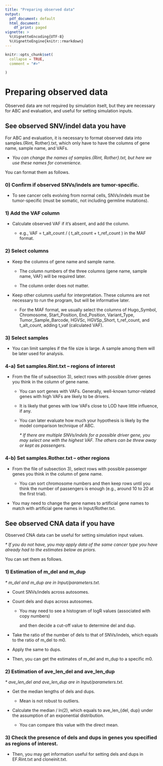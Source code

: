 ```yaml
---
title: "Preparing observed data"
output:
  pdf_document: default
  html_document:
    df_print: paged
vignette: >
  %\VignetteEncoding{UTF-8}
  %\VignetteEngine{knitr::rmarkdown}
---
```


```r
knitr::opts_chunk$set(
  collapse = TRUE,
  comment = "#>"
  
)
```

# Preparing observed data

Observed data are not required by simulation itselt, but they are necessary for ABC and evaluation, and useful for setting simulation inputs.

## See observed SNV/indel data you have

For ABC and evaluation, it is necessary to format observed data into samples.{Rint, Rother}.txt, which only have to have the columns of gene name, sample name, and VAFs.

-   *You can change the names of samples.{Rint, Rother}.txt, but here we use these names for convenience.*

You can format them as follows.

### 0) Confirm if observed SNVs/indels are tumor-specific.

-   To see cancer cells evolving from normal cells, SNVs/indels must be tumor-specific (must be somatic, not including germline mutations).

### 1) Add the VAF column

-   Calculate observed VAF if it's absent, and add the column.

    -   e.g., VAF = t_alt_count / ( t_alt_count + t_ref_count ) in the MAF format.

### 2) Select columns

-   Keep the columns of gene name and sample name.

    -   The column numbers of the three columns (gene name, sample name, VAF) will be required later.

    -   The column order does not matter.

-   Keep other columns useful for interpretation. These columns are not necessary to run the program, but will be informative later.

    -   For the MAF format, we usually select the columns of Hugo_Symbol, Chromosome, Start_Position, End_Position, Variant_Type, Tumor_Sample_Barcode, HGVSc, HGVSp_Short, t_ref_count, and t_alt_count, adding t_vaf (calculated VAF).

### 3) Select samples

-   You can limit samples if the file size is large. A sample among them will be later used for analysis.

### 4-a) Set samples.Rint.txt – regions of interest

-   From the file of subsection 3), select rows with possible driver genes you think in the column of gene name.

    -   You can sort genes with VAFs. Generally, well-known tumor-related genes with high VAFs are likely to be drivers.

    -   It is likely that genes with low VAFs close to LOD have little influence, if any.

    -   You can later evaluate how much your hypothesis is likely by the model comparison technique of ABC.

        *\* If there are multiple SNVs/indels for a possible driver gene, you may select one with the highest VAF. The others can be threw away or kept as passengers.*

### 4-b) Set samples.Rother.txt – other regions

-   From the file of subsection 3), select rows with possible passenger genes you think in the column of gene name.

    -   You can sort chromosome numbers and then keep rows until you think the number of passengers is enough (e.g., around 10 to 20 at the first trial).

-   You may need to change the gene names to artificial gene names to match with artificial gene names in Input/Rother.txt.

## See observed CNA data if you have

Observed CNA data can be useful for setting simulation input values.

*\* If you do not have, you may apply data of the same cancer type you have already had to the estimates below as priors.*

You can set them as follows.

### 1) Estimation of m_del and m_dup

*\* m_del and m_dup are in Input/parameters.txt.*

-   Count SNVs/indels across autosomes.

-   Count dels and dups across autosomes.

    -   You may need to see a histogram of logR values (associated with copy numbers)

        and then decide a cut-off value to determine del and dup.

-   Take the ratio of the number of dels to that of SNVs/indels, which equals to the ratio of m_del to m0.

-   Apply the same to dups.

-   Then, you can get the estimates of m_del and m_dup to a specific m0.

### 2) Estimation of ave_len_del and ave_len_dup

*\* ave_len_del and ave_len_dup are in Input/parameters.txt.*

-   Get the median lengths of dels and dups.

    -   Mean is not robust to outliers.

-   Calculate the median / ln(2), which equals to ave_len\_{del, dup} under the assumption of an exponential distribution.

    -   You can compare this value with the direct mean.

### 3) Check the presence of dels and dups in genes you specified as regions of interest.

-   Then, you may get information useful for setting dels and dups in EF.Rint.txt and cloneinit.txt.
